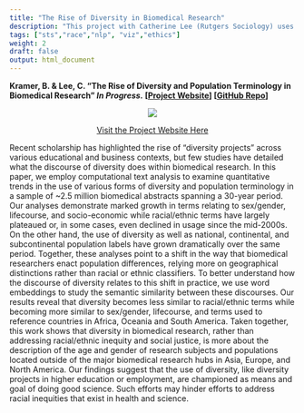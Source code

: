 ```yaml
---
title: "The Rise of Diversity in Biomedical Research"
description: "This project with Catherine Lee (Rutgers Sociology) uses computational text analysis and word embeddings to study the use of diversity and population terms in ~2.6M biomedical abstracts from 1990-2020"
tags: ["sts","race","nlp", "viz","ethics"]
weight: 2
draft: false
output: html_document
---
```


**Kramer, B. & Lee, C. "The Rise of Diversity and Population Terminology in Biomedical Research" *In Progress.* [[Project Website](https://riseofdiversity.netlify.app/)] [[GitHub Repo](https://github.com/brandonleekramer/diversity)]** 

<center>
![](/projects/diversity_files/diversity-network.png)

[Visit the Project Website Here](https://riseofdiversity.netlify.app/)

</center>

Recent scholarship has highlighted the rise of “diversity projects” across various educational and business contexts, but few studies have detailed what the discourse of diversity does within biomedical research. In this paper, we employ computational text analysis to examine quantitative trends in the use of various forms of diversity and population terminology in a sample of ~2.5 million biomedical abstracts spanning a 30-year period. Our analyses demonstrate marked growth in terms relating to sex/gender, lifecourse, and socio-economic while racial/ethnic terms have largely plateaued or, in some cases, even declined in usage since the mid-2000s. On the other hand, the use of diversity as well as national, continental, and subcontinental population labels have grown dramatically over the same period. Together, these analyses point to a shift in the way that biomedical researchers enact population differences, relying more on geographical distinctions rather than racial or ethnic classifiers. To better understand how the discourse of diversity relates to this shift in practice, we use word embeddings to study the semantic similarity between these discourses. Our results reveal that diversity becomes less similar to racial/ethnic terms while becoming more similar to sex/gender, lifecourse, and terms used to reference countries in Africa, Oceania and South America. Taken together, this work shows that diversity in biomedical research, rather than addressing racial/ethnic inequity and social justice, is more about the description of the age and gender of research subjects and populations located outside of the major biomedical research hubs in Asia, Europe, and North America. Our findings suggest that the use of diversity, like diversity projects in higher education or employment, are championed as means and goal of doing good science. Such efforts may hinder efforts to address racial inequities that exist in health and science. 